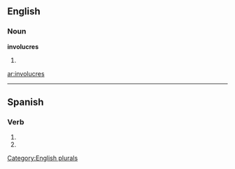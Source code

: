 ==English==

===Noun===
'''involucres'''

# {{plural of|[[involucre]]}}

[[Category:English plurals]]

[[ar:involucres]]

----

==Spanish==

===Verb===
{{es-verb-form|involucrar}}

# {{es-verb form of|ending=ar|mood=imperative|sense=negative|pers=2|formal=no|number=singular|[[involucrar]]}}
# {{es-verb form of|ending=ar|mood=subjunctive|tense=present|pers=2|formal=no|number=singular|[[involucrar]]}}
{{rfc-auto}}